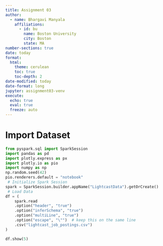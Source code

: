 ```yaml
---
title: Assignment 03
author:
  - name: Bhargavi Manyala
    affiliations:
      - id: bu
        name: Boston University
        city: Boston
        state: MA
number-sections: true
date: today
format:
  html:
    theme: cerulean
    toc: true
    toc-depth: 2
date-modified: today
date-format: long
jupyter: assignment03-venv
execute:
  echo: true
  eval: true
  freeze: auto
---
```


# Import Dataset

```python

from pyspark.sql import SparkSession
import pandas as pd
import plotly.express as px
import plotly.io as pio
import numpy as np
np.random.seed(42)
pio.renderers.default = "notebook"
 # Initialize Spark Session
spark = SparkSession.builder.appName("LightcastData").getOrCreate()
 # Load Data
df = (
    spark.read
    .option("header", "true")
    .option("inferSchema", "true")
    .option("multiLine", "true")
    .option("escape", "\"")  # keep this on the same line
    .csv("lightcast_job_postings.csv")
)

df.show(5)

```